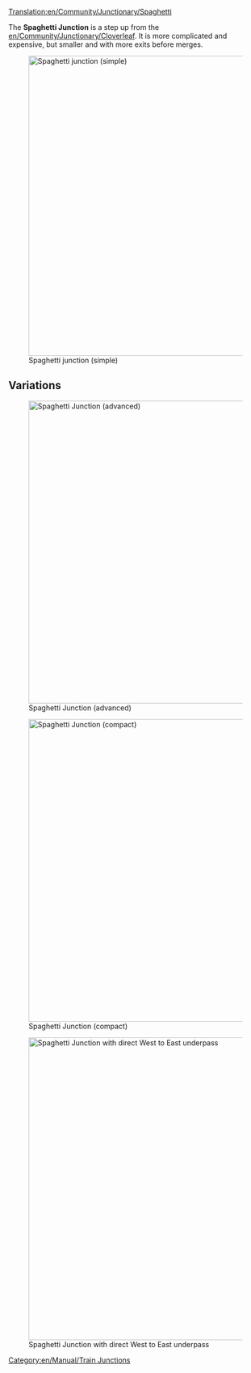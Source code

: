 [[Translation:en/Community/Junctionary/Spaghetti]]

{{en/Community/Junctionary/Navigation}}
The '''Spaghetti Junction''' is a step up from the [[en/Community/Junctionary/Cloverleaf]].  It is more complicated and expensive, but smaller and with more exits before merges.

[[File:en/Community/Junctionary/Spaghetti.png|none|thumb|595px|Spaghetti junction (simple)]]

{{en/Community/Junctionary/Junction Criteria|Expensive|3|1|0|1|1|1|1|0|0|2|0||Broken down trains only affect left hand turns in one axis.|
*Handle a large number of trains at a time.
*Functions as a U in 2 of the 4 primary directions.
*Takes up a large amount of space.
*Trains merge before they split in one axis.
*Make it so your longest train can fit completely into one of the turning tracks without blocking the main line behind it.
*Area: 16 x 16
}}

==Variations==
[[File:en/Community/Junctionary/Spaghetti 2.png|none|thumb|600px|Spaghetti Junction (advanced)]]

[[File:en/Community/Junctionary/Spaghetti compact.jpeg|none|thumb|600px|Spaghetti Junction (compact)]]

[[File:en/Community/Junctionary/Altered spaghetti.png|none|thumb|600px|Spaghetti Junction with direct West to East underpass]]

[[Category:en/Manual/Train Junctions]]